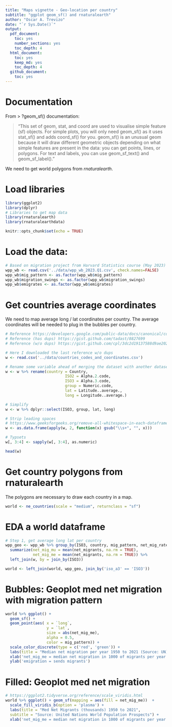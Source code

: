 ```yaml
---
title: "Maps vignette - Geo-location per country"
subtitle: "ggplot geom_sf() and rnaturalearth"
author: "Oscar A. Trevizo"
date: "`r Sys.Date()`"
output:
  pdf_document:
    toc: yes
    number_sections: yes
    toc_depth: 4
  html_document:
    toc: yes
    keep_md: yes
    toc_depth: 4
  github_document:
    toc: yes
---
```


# Documentation

From > ?geom_sf() documentation:

> "This set of geom, stat, and coord are used to visualise simple feature (sf) objects. For simple plots, you will only need geom_sf() as it uses stat_sf() and adds coord_sf() for you. geom_sf() is an unusual geom because it will draw different geometric objects depending on what simple features are present in the data: you can get points, lines, or polygons. For text and labels, you can use geom_sf_text() and geom_sf_label()."

We need to get world polygons from _rnaturalearth_.

# Load libraries

```r
library(ggplot2)
library(dplyr)
# Libraries to get map data
library(rnaturalearth)
library(rnaturalearthdata)

knitr::opts_chunk$set(echo = TRUE)
```

# Load the data: 

```r
# Based on migration project from Harvard Statistics course (May 2023)
wpp_wb <- read.csv('../data/wpp_wb_2023.Q1.csv', check.names=FALSE)
wpp_wb$mig_pattern <- as.factor(wpp_wb$mig_pattern)
wpp_wb$migration_swings <- as.factor(wpp_wb$migration_swings)
wpp_wb$emigrates <- as.factor(wpp_wb$emigrates)

```


# Get countries average coordinates

We need to map average long / lat coordinates per country. The average coordinates will be needed to plug in the bubbles per country.

```r
# Reference https://developers.google.com/public-data/docs/canonical/countries_csv
# Reference (has dups) https://gist.github.com/tadast/8827699
# Reference (w/o dups) https://gist.github.com/cpl/3dc2d19137588d9ae202d67233715478 

# Here I downloaded the last reference w/o dups
w <- read.csv('../data/countries_codes_and_coordinates.csv')

# Rename some variable ahead of merging the dataset with another dataset.
w <- w %>% rename(country = Country,
                          ISO2 = Alpha.2.code,
                          ISO3 = Alpha.3.code,
                          group = Numeric.code,
                          lat = Latitude..average.,
                          long = Longitude..average.)

# Simplify
w <- w %>% dplyr::select(ISO3, group, lat, long)

# Strip leading spaces
# https://www.geeksforgeeks.org/remove-all-whitespace-in-each-dataframe-column-in-r/
w <- as.data.frame(apply(w, 2, function(x) gsub("\\s+", "", x)))

# Typsets
w[, 3:4] <- sapply(w[, 3:4], as.numeric)

head(w)
```

# Get country polygons from rnaturalearth

The polygons are necessary to draw each country in a map.

```r
world <- ne_countries(scale = "medium", returnclass = "sf")

```


# EDA a world dataframe

```r
# Step 1, get average long lat per country
wpp_geo <- wpp_wb %>% group_by(ISO3, country, mig_pattern, net_mig_rate_med) %>% 
  summarize(net_mig_mu = mean(net_migrants, na.rm = TRUE),
            net_mig_me = mean(net_migrants, na.rm = TRUE)) %>% 
  left_join(w, by = join_by(ISO3))

world <- left_join(world, wpp_geo, join_by('iso_a3' == 'ISO3'))
```



# Bubbles: Geoplot med net migration with migration pattern

```r
world %>% ggplot() +
  geom_sf() +
  geom_point(aes( x = `long`,
                  y = `lat`,
                  size = abs(net_mig_me),
                  alpha = 0.5,
                  color = mig_pattern)) +
  scale_color_discrete(type = c('red', 'green')) +
  labs(title = "Median net migration per year 1950 to 2021 (Source: UN)") +
  xlab('net_mig_me = median net migration in 1000 of migrants per year') +
  ylab('emigration = sends migrants')

```

# Filled: Geoplot med net migration

```r
# https://ggplot2.tidyverse.org/reference/scale_viridis.html
world %>% ggplot() + geom_sf(mapping = aes(fill = net_mig_me))  +
  scale_fill_viridis_b(option = 'plasma') +
  labs(title = "Med Net Migrants (thousands) 1950 to 2021",
  subtitle = "Source: United Nations World Population Prospects") +
  xlab('net_mig_me = median net migration in 1000 of migrants per year') 

```
